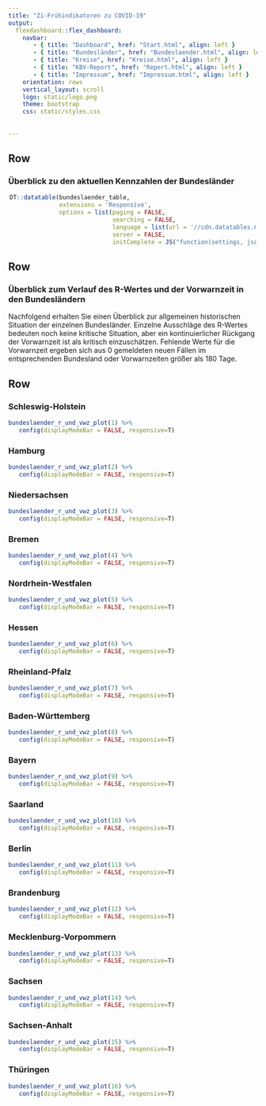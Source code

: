 ```yaml
---
title: "Zi-Frühindikatoren zu COVID-19"
output: 
  flexdashboard::flex_dashboard:
    navbar:
       - { title: "Dashboard", href: "Start.html", align: left }
       - { title: "Bundesländer", href: "Bundeslaender.html", align: left }
       - { title: "Kreise", href: "Kreise.html", align: left }
       - { title: "KBV-Report", href: "Report.html", align: left }
       - { title: "Impressum", href: "Impressum.html", align: left }
    orientation: rows
    vertical_layout: scroll 
    logo: static/logo.png
    theme: bootstrap
    css: static/styles.css
    
    
---
```


Row
-----------------------------------------------------------------------

### **Überblick zu den aktuellen Kennzahlen der Bundesländer**

<div style = "width:99% !important; height:auto; margin: auto;">
```r
DT::datatable(bundeslaender_table,
              extensions = 'Responsive',
              options = list(paging = FALSE,
                             searching = FALSE,
                             language = list(url = '//cdn.datatables.net/plug-ins/1.10.11/i18n/German.json'),
                             server = FALSE,
                             initComplete = JS("function(settings, json) {","$(this.api().table().header()).css({'background-color':'#0086C5','color': '#fff'});","}")))

```
</div>

Row
-----------------------------------------------------------------------

### **Überblick zum Verlauf des R-Wertes und der Vorwarnzeit in den Bundesländern**

Nachfolgend erhalten Sie einen Überblick zur allgemeinen historischen Situation der einzelnen Bundesländer. Einzelne Ausschläge des R-Wertes bedeuten noch keine kritische Situation, aber ein kontinuierlicher Rückgang der Vorwarnzeit ist als kritisch einzuschätzen. Fehlende Werte für die Vorwarnzeit ergeben sich aus 0 gemeldeten neuen Fällen im entsprechenden Bundesland oder Vorwarnzeiten größer als 180 Tage.

Row {.tabset .tabset-fade data-height=500}
-------------------------------------
   
### Schleswig-Holstein {#bl01}

```r
bundeslaender_r_und_vwz_plot(1) %>%
   config(displayModeBar = FALSE, responsive=T)
```   
 
### Hamburg {#bl02}
    
```r
bundeslaender_r_und_vwz_plot(2) %>%
   config(displayModeBar = FALSE, responsive=T)
```

### Niedersachsen {#bl03}

```r
bundeslaender_r_und_vwz_plot(3) %>%
   config(displayModeBar = FALSE, responsive=T)
```   
 
### Bremen {#bl04}
    
```r
bundeslaender_r_und_vwz_plot(4) %>%
   config(displayModeBar = FALSE, responsive=T)
```

### Nordrhein-Westfalen {#bl05}

```r
bundeslaender_r_und_vwz_plot(5) %>%
   config(displayModeBar = FALSE, responsive=T)
```   
 
### Hessen {#bl06}
    
```r
bundeslaender_r_und_vwz_plot(6) %>%
   config(displayModeBar = FALSE, responsive=T)
```

### Rheinland-Pfalz {#bl07}

```r
bundeslaender_r_und_vwz_plot(7) %>%
   config(displayModeBar = FALSE, responsive=T)
```   
 
### Baden-Württemberg {#bl08}
    
```r
bundeslaender_r_und_vwz_plot(8) %>%
   config(displayModeBar = FALSE, responsive=T)
```

### Bayern {#bl09}

```r
bundeslaender_r_und_vwz_plot(9) %>%
   config(displayModeBar = FALSE, responsive=T)
```   
 
### Saarland {#bl10}
    
```r
bundeslaender_r_und_vwz_plot(10) %>%
   config(displayModeBar = FALSE, responsive=T)
```

### Berlin {#bl11}

```r
bundeslaender_r_und_vwz_plot(11) %>%
   config(displayModeBar = FALSE, responsive=T)
```   
 
### Brandenburg {#bl12}
    
```r
bundeslaender_r_und_vwz_plot(12) %>%
   config(displayModeBar = FALSE, responsive=T)
```

### Mecklenburg-Vorpommern {#bl13}

```r
bundeslaender_r_und_vwz_plot(13) %>%
   config(displayModeBar = FALSE, responsive=T)
```   
 
### Sachsen {#bl14}
    
```r
bundeslaender_r_und_vwz_plot(14) %>%
   config(displayModeBar = FALSE, responsive=T)
```

### Sachsen-Anhalt {#bl15}

```r
bundeslaender_r_und_vwz_plot(15) %>%
   config(displayModeBar = FALSE, responsive=T)
```   
 
### Thüringen {#bl16}
    
```r
bundeslaender_r_und_vwz_plot(16) %>%
   config(displayModeBar = FALSE, responsive=T)
```

